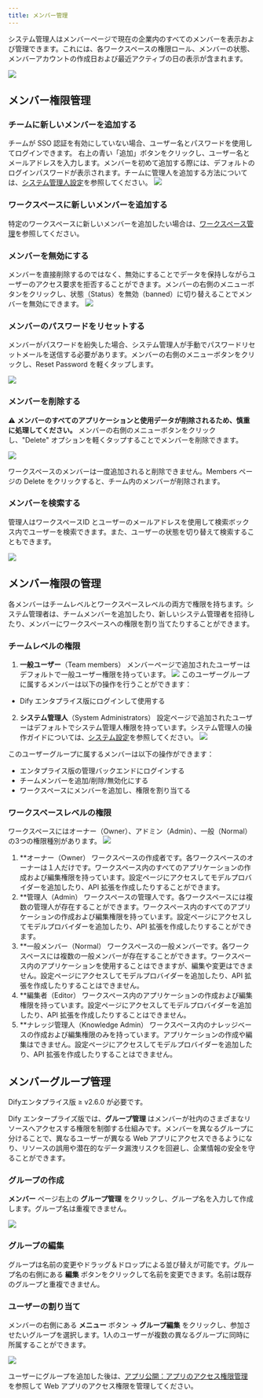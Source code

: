 ```yaml
---
title: メンバー管理
---
```


システム管理人はメンバーページで現在の企業内のすべてのメンバーを表示および管理できます。これには、各ワークスペースの権限ロール、メンバーの状態、メンバーアカウントの作成日および最近アクティブの日の表示が含まれます。

![](/ja-jp/images/members-management-1.png)

## メンバー権限管理

### チームに新しいメンバーを追加する

チームが SSO 認証を有効にしていない場合、ユーザー名とパスワードを使用してログインできます。
右上の青い「追加」ボタンをクリックし、ユーザー名とメールアドレスを入力します。メンバーを初めて追加する際には、デフォルトのログインパスワードが表示されます。チームに管理人を追加する方法については、[システム管理人設定](/administrator-guide/system-settings#)を参照してください。
![](/ja-jp/images/members-management-6.png)

### ワークスペースに新しいメンバーを追加する

特定のワークスペースに新しいメンバーを追加したい場合は、[ワークスペース管理](/administrator-guide/workspace-management)を参照してください。

### メンバーを無効にする

メンバーを直接削除するのではなく、無効にすることでデータを保持しながらユーザーのアクセス要求を拒否することができます。メンバーの右側のメニューボタンをクリックし、状態（Status）を無効（banned）に切り替えることでメンバーを無効にできます。
![](/ja-jp/images/members-management-7.png)

### メンバーのパスワードをリセットする

メンバーがパスワードを紛失した場合、システム管理人が手動でパスワードリセットメールを送信する必要があります。メンバーの右側のメニューボタンをクリックし、Reset Password を軽くタップします。

![](/ja-jp/images/members-management-8.png)

### メンバーを削除する

⚠️ **メンバーのすべてのアプリケーションと使用データが削除されるため、慎重に処理してください。**
メンバーの右側のメニューボタンをクリックし、"Delete" オプションを軽くタップすることでメンバーを削除できます。

![](/ja-jp/images/members-management-9.png)

ワークスペースのメンバーは一度追加されると削除できません。Members ページの Delete をクリックすると、チーム内のメンバーが削除されます。

### メンバーを検索する

管理人はワークスペースID とユーザーのメールアドレスを使用して検索ボックス内でユーザーを検索できます。また、ユーザーの状態を切り替えて検索することもできます。

![](/ja-jp/images/members-management-10.png)

## メンバー権限の管理

各メンバーはチームレベルとワークスペースレベルの両方で権限を持ちます。システム管理者は、チームメンバーを追加したり、新しいシステム管理者を招待したり、メンバーにワークスペースへの権限を割り当てたりすることができます。

### チームレベルの権限

1. **一般ユーザー**（Team members）
メンバーページで追加されたユーザーはデフォルトで一般ユーザー権限を持っています。
![](/ja-jp/images/members-management-3.png)
  このユーザーグループに属するメンバーは以下の操作を行うことができます：
  - Dify エンタプライス版にログインして使用する

2. **システム管理人**（System Administrators）
設定ページで追加されたユーザーはデフォルトでシステム管理人権限を持っています。システム管理人の操作ガイドについては、[システム設定](/administrator-guide/system-settings)を参照してください。
![](/ja-jp/images/members-management-4.png)

  このユーザーグループに属するメンバーは以下の操作ができます：
  - エンタプライス版の管理バックエンドにログインする
  - チームメンバーを追加/削除/無効化にする
  - ワークスペースにメンバーを追加し、権限を割り当てる

### ワークスペースレベルの権限

ワークスペースにはオーナー（Owner）、アドミン（Admin）、一般（Normal）の3つの権限種別があります。
![](/ja-jp/images/members-management-5.png)

1. **オーナー（Owner）
ワークスペースの作成者です。各ワークスペースのオーナーは１人だけです。ワークスペース内のすべてのアプリケーションの作成および編集権限を持っています。設定ページにアクセスしてモデルプロバイダーを追加したり、API 拡張を作成したりすることができます。
2. **管理人（Admin）
ワークスペースの管理人です。各ワークスペースには複数の管理人が存在することができます。ワークスペース内のすべてのアプリケーションの作成および編集権限を持っています。設定ページにアクセスしてモデルプロバイダーを追加したり、API 拡張を作成したりすることができます。
3. **一般メンバー（Normal）
ワークスペースの一般メンバーです。各ワークスペースには複数の一般メンバーが存在することができます。ワークスペース内のアプリケーションを使用することはできますが、編集や変更はできません。設定ページにアクセスしてモデルプロバイダーを追加したり、API 拡張を作成したりすることはできません。
4. **編集者（Editor）
ワークスペース内のアプリケーションの作成および編集権限を持っています。設定ページにアクセスしてモデルプロバイダーを追加したり、API 拡張を作成したりすることはできません。
5. **ナレッジ管理人（Knowledge Admin）
ワークスペース内のナレッジベースの作成および編集権限のみを持っています。アプリケーションの作成や編集はできません。設定ページにアクセスしてモデルプロバイダーを追加したり、API 拡張を作成したりすることはできません。

## メンバーグループ管理

<Info>
  Difyエンタプライス版 ≥ v2.6.0 が必要です。
</Info>

Dify エンタープライズ版では、**グループ管理** はメンバーが社内のさまざまなリソースへアクセスする権限を制御する仕組みです。メンバーを異なるグループに分けることで、異なるユーザーが異なる Web アプリにアクセスできるようになり、リソースの誤用や潜在的なデータ漏洩リスクを回避し、企業情報の安全を守ることができます。

### グループの作成

**メンバー** ページ右上の **グループ管理** をクリックし、グループ名を入力して作成します。グループ名は重複できません。

![](https://assets-docs.dify.ai/2025/04/cb14986e1d2346aff6c5e321ced7cff7.png)

### グループの編集

グループは名前の変更やドラッグ＆ドロップによる並び替えが可能です。グループ名の右側にある **編集** ボタンをクリックして名前を変更できます。名前は既存のグループと重複できません。

### ユーザーの割り当て

メンバーの右側にある **メニュー** ボタン → **グループ編集** をクリックし、参加させたいグループを選択します。1人のユーザーが複数の異なるグループに同時に所属することができます。

![](https://assets-docs.dify.ai/2025/04/2e20d0adc2cbeb1267b6b1639c1ec677.png)

ユーザーにグループを追加した後は、[アプリ公開：アプリのアクセス権限管理](/ja-jp/user-guide/application-publishing/permission-management) を参照して Web アプリのアクセス権限を管理してください。
